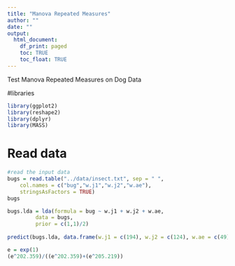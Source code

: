 ```yaml
---
title: "Manova Repeated Measures"
author: ""
date: ""
output:
  html_document:
    df_print: paged
    toc: TRUE
    toc_float: TRUE
---
```


Test Manova Repeated Measures on Dog Data

#libraries
```r
library(ggplot2)
library(reshape2)
library(dplyr)
library(MASS)
```

# Read data
```r
#read the input data
bugs = read.table("../data/insect.txt", sep = " ",
	col.names = c("bug","w.j1","w.j2","w.ae"),
	stringsAsFactors = TRUE)
bugs
```

```r
bugs.lda = lda(formula = bug ~ w.j1 + w.j2 + w.ae, 
         data = bugs, 
         prior = c(1,1)/2)
		 
predict(bugs.lda, data.frame(w.j1 = c(194), w.j2 = c(124), w.ae = c(49)))

e = exp(1)
(e^202.359)/((e^202.359)+(e^205.219))

```


